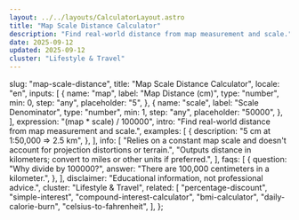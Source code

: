 ```yaml
---
layout: ../../layouts/CalculatorLayout.astro
title: "Map Scale Distance Calculator"
description: "Find real-world distance from map measurement and scale."
date: 2025-09-12
updated: 2025-09-12
cluster: "Lifestyle & Travel"
---
```



  slug: "map-scale-distance",
  title: "Map Scale Distance Calculator",
  locale: "en",
  inputs: [
    {
      name: "map",
      label: "Map Distance (cm)",
      type: "number",
      min: 0,
      step: "any",
      placeholder: "5",
    },
    {
      name: "scale",
      label: "Scale Denominator",
      type: "number",
      min: 1,
      step: "any",
      placeholder: "50000",
    },
  ],
  expression: "(map * scale) / 100000",
  intro: "Find real-world distance from map measurement and scale.",
  examples: [
    {
      description: "5 cm at 1:50,000 ⇒ 2.5 km",
    },
  ],
  info: [
    "Relies on a constant map scale and doesn't account for projection distortions or terrain.",
    "Outputs distance in kilometers; convert to miles or other units if preferred.",
  ],
  faqs: [
    {
      question: "Why divide by 100000?",
      answer: "There are 100,000 centimeters in a kilometer.",
    },
  ],
  disclaimer: "Educational information, not professional advice.",
  cluster: "Lifestyle & Travel",
  related: [
    "percentage-discount",
    "simple-interest",
    "compound-interest-calculator",
    "bmi-calculator",
    "daily-calorie-burn",
    "celsius-to-fahrenheit",
  ],
};

<Calculator schema={schema} />
